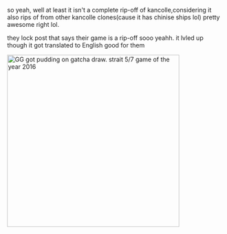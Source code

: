 so yeah, well at least it isn't a complete rip-off of kancolle,considering it also rips of from other kancolle clones(cause it has chinise ships lol) pretty awesome right lol.

they lock post that says their game is a rip-off sooo yeahh. it lvled up though it got translated to English good for them

[[File:Fake.png|thumb|left|400px|GG got pudding on gatcha draw. strait 5/7 game of the year 2016]] <ac_metadata title="Another rip-off game" lastmove="1524138844"> </ac_metadata>